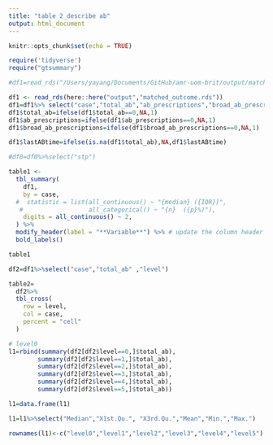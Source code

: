 ```yaml
---
title: "table 2_describe ab"
output: html_document
---
```



```r
knitr::opts_chunk$set(echo = TRUE)
```


```r
require('tidyverse')
require("gtsummary")
```




```r
#df1=read_rds("/Users/yayang/Documents/GitHub/amr-uom-brit/output/matched_outcome.rds")

df1 <- read_rds(here::here("output","matched_outcome.rds"))
df1=df1%>% select("case","total_ab","ab_prescriptions","broad_ab_prescriptions" ,"level", "lastABtime")
df1$total_ab=ifelse(df1$total_ab==0,NA,1)
df1$ab_prescriptions=ifelse(df1$ab_prescriptions==0,NA,1)
df1$broad_ab_prescriptions=ifelse(df1$broad_ab_prescriptions==0,NA,1)

df1$lastABtime=ifelse(is.na(df1$total_ab),NA,df1$lastABtime)

```

```r

#df0=df0%>%select("stp")

table1 <- 
  tbl_summary(
    df1,
    by = case, 
  #  statistic = list(all_continuous() ~ "{median} ({IQR})",
   #                  all_categorical() ~ "{n}  ({p}%)"),
    digits = all_continuous() ~ 2,
  ) %>%
  modify_header(label = "**Variable**") %>% # update the column header
  bold_labels() 

table1
```

```r
df2=df1%>%select("case","total_ab" ,"level")
```

```r
table2=
  df2%>%
  tbl_cross(
    row = level,
    col = case,
    percent = "cell"
  )
```


```r
# level0
l1=rbind(summary(df2[df2$level==0,]$total_ab),
        summary(df2[df2$level==1,]$total_ab),
        summary(df2[df2$level==2,]$total_ab),
        summary(df2[df2$level==3,]$total_ab),
        summary(df2[df2$level==4,]$total_ab),
        summary(df2[df2$level==5,]$total_ab))

l1=data.frame(l1)

l1=l1%>%select("Median","X1st.Qu.", "X3rd.Qu.","Mean","Min.","Max.")

rownames(l1)<-c("level0","level1","level2","level3","level4","level5")

```


